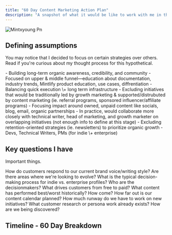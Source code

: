 ```yaml
---
title: "60 Day Content Marketing Action Plan"
description: "A snapshot of what it would be like to work with me in the first 60 days! "
---
```


![Mintxyoung Pn](/mintxyoung.png)

## Defining assumptions

You may notice that I decided to focus on certain strategies over others. Read if you're curious about my thought process for this hypothetical.

<AccordionGroup>
  <Accordion title="Goals" icon="bullseye" iconType="regular">
    - Building long-term organic awareness, credibility, and community
    - Focused on upper & middle funnel—education about documentation, industry trends, Mintlify product education, use cases, diffrentiation
    - Balancing quick execution \+ long term infrastructure
  </Accordion>
  <Accordion title="Scope" icon="arrow-down-big-small">
    - Excluding initiatives that would be traditionally led by growth marketing & supported/distrubuted by content marketing (ie. referral programs, sponsored influencer/affiliate programs)
      - Focusing impact around owned, unpaid content like socials, blog, email, organic partnerships
      - In practice, would collaborate more closely with technical writer, head of marketing, and growth marketer on overlapping initiatives (not enough info to define at this stage)
    - Excluding retention-oriented strategies (ie. newsletters) to prioritize organic growth
  </Accordion>
  <Accordion title="Target audience" icon="people">
    - Devs, Technical Writers, PMs (for indie \+ enterprise)
  </Accordion>
</AccordionGroup>

## Key questions I have

Important things.

<Columns cols={2}>
  <Card title="Branding & voice" icon="megaphone">
    How do customers respond to our current brand voice/writing style? Are there areas where we're looking to evolve?
  </Card>
  <Card title="Buying process" icon="coin">
    What is the typical decision-making process for indie vs. enterprise profiles? Who are the decisionmakers? What drives customers from free to paid?
  </Card>
  <Card title="Past performance" icon="newspaper">
    What content has performed best/worst historically? How come?
  </Card>
  <Card title="Content backlog" icon="ball-pile">
    How far out is our content calendar planned? How much runway do we have to work on new initiatives?
  </Card>
  <Card title="Customer Insights" icon="sparkles">
    What customer research or persona work already exists? How are we being discovered?
  </Card>
</Columns>

## Timeline - 60 Day Breakdown

<Card title="60 Day Breakdown" icon="calendar" href="quickstart.mdx">
  
</Card>